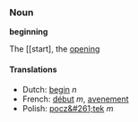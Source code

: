 ===Noun===
'''beginning'''

The [[start], the [[opening]]

====Translations====
*Dutch: [[begin]] ''n''
*French: [[début]] ''m'', [[avenement]]
*Polish: [[pocz&#261;tek]] ''m''